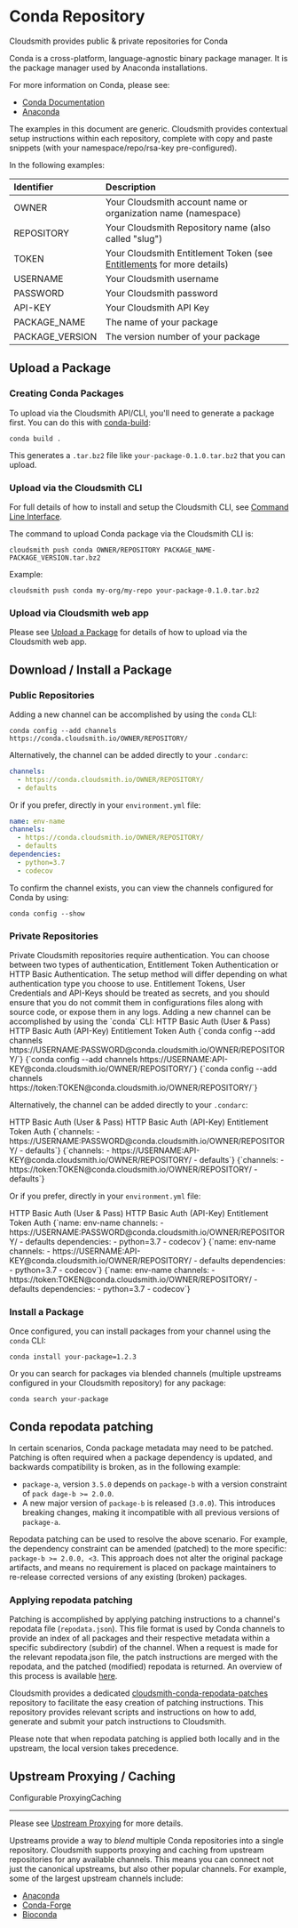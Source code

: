 

# Conda Repository

Cloudsmith provides public & private repositories for Conda

Conda is a cross-platform, language-agnostic binary package manager. It is the package manager used by Anaconda installations. 

For more information on Conda, please see:

- [Conda Documentation](https://docs.conda.io/)
- [Anaconda](https://www.anaconda.com/)

<Note variant="note" headline="Contextual Documentation">
  The examples in this document are generic. Cloudsmith provides contextual setup instructions within each repository, complete with copy and paste snippets (with your namespace/repo/rsa-key pre-configured).
</Note>

In the following examples:

| Identifier      | Description                                                                               |
| :-------------- | :---------------------------------------------------------------------------------------- |
| OWNER           | Your Cloudsmith account name or organization name (namespace)                             |
| REPOSITORY      | Your Cloudsmith Repository name (also called "slug")                                      |
| TOKEN           | Your Cloudsmith Entitlement Token (see [Entitlements](/software-distribution/entitlement-tokens) for more details) |
| USERNAME        | Your Cloudsmith username                                                                  |
| PASSWORD        | Your Cloudsmith password                                                                  |
| API-KEY         | Your Cloudsmith API Key                                                                   |
| PACKAGE_NAME    | The name of your package                                                                  |
| PACKAGE_VERSION | The version number of your package                                                        |

## Upload a Package

### Creating Conda Packages

To upload via the Cloudsmith API/CLI, you'll need to generate a package first. You can do this with [conda-build](https://docs.conda.io/projects/conda-build/en/latest/index.html):

```
conda build .
```

This generates a `.tar.bz2` file like `your-package-0.1.0.tar.bz2` that you can upload.

### Upload via the Cloudsmith CLI

For full details of how to install and setup the Cloudsmith CLI, see [Command Line Interface](/developer-tools/cli).

The command to upload Conda package via the Cloudsmith CLI is: 

```shell
cloudsmith push conda OWNER/REPOSITORY PACKAGE_NAME-PACKAGE_VERSION.tar.bz2
```

Example:

```shell
cloudsmith push conda my-org/my-repo your-package-0.1.0.tar.bz2
```

### Upload via Cloudsmith web app

Please see [Upload a Package](/artifact-management/package-upload) for details of how to upload via the Cloudsmith web app.

## Download / Install a Package

### Public Repositories

Adding a new channel can be accomplished by using the `conda` CLI:

```shell
conda config --add channels https://conda.cloudsmith.io/OWNER/REPOSITORY/
```

Alternatively, the channel can be added directly to your `.condarc`:

```yaml
channels:
  - https://conda.cloudsmith.io/OWNER/REPOSITORY/
  - defaults
```

Or if you prefer, directly in your `environment.yml` file:

```yaml
name: env-name
channels:
  - https://conda.cloudsmith.io/OWNER/REPOSITORY/
  - defaults
dependencies:
  - python=3.7
  - codecov
```

To confirm the channel exists, you can view the channels configured for Conda by using:

```shell
conda config --show
```

### Private Repositories

<Note variant="note" headline="Private Repositories">
Private Cloudsmith repositories require authentication.  You can choose between two types of authentication, Entitlement Token Authentication or HTTP Basic Authentication. 
The setup method will differ depending on what authentication type you choose to use.
</Note>

<Note variant="warning" headline="Warning">
Entitlement Tokens, User Credentials and API-Keys should be treated as secrets, and you should ensure that you do not commit them in configurations files along with source code, or expose them in any logs.
</Note>
Adding a new channel can be accomplished by using the `conda` CLI:

<Tabs defaultValue="auth1">
  <TabsList>
    <TabsTrigger value="auth1">HTTP Basic Auth (User & Pass)</TabsTrigger>
    <TabsTrigger value="auth2">HTTP Basic Auth (API-Key)</TabsTrigger>
    <TabsTrigger value="auth3">Entitlement Token Auth</TabsTrigger>
  </TabsList>
  <TabsContent value="auth1">
    <CodeBlock lang="shell" header={true}>
      {`conda config --add channels https://USERNAME:PASSWORD@conda.cloudsmith.io/OWNER/REPOSITORY/`}
    </CodeBlock>
  </TabsContent>
  <TabsContent value="auth2">
    <CodeBlock lang="shell" header={true}>
      {`conda config --add channels https://USERNAME:API-KEY@conda.cloudsmith.io/OWNER/REPOSITORY/`}
    </CodeBlock>
  </TabsContent>
  <TabsContent value="auth3">
    <CodeBlock lang="shell" header={true}>
      {`conda config --add channels https://token:TOKEN@conda.cloudsmith.io/OWNER/REPOSITORY/`}
    </CodeBlock>
  </TabsContent>
</Tabs>

Alternatively, the channel can be added directly to your `.condarc`:

<Tabs defaultValue="auth1">
  <TabsList>
    <TabsTrigger value="auth1">HTTP Basic Auth (User & Pass)</TabsTrigger>
    <TabsTrigger value="auth2">HTTP Basic Auth (API-Key)</TabsTrigger>
    <TabsTrigger value="auth3">Entitlement Token Auth</TabsTrigger>
  </TabsList>
  <TabsContent value="auth1">
    <CodeBlock lang="yaml" header={true}>
      {`channels:
  - https://USERNAME:PASSWORD@conda.cloudsmith.io/OWNER/REPOSITORY/
  - defaults`}
    </CodeBlock>
  </TabsContent>
  <TabsContent value="auth2">
    <CodeBlock lang="yaml" header={true}>
      {`channels:
  - https://USERNAME:API-KEY@conda.cloudsmith.io/OWNER/REPOSITORY/
  - defaults`}
    </CodeBlock>
  </TabsContent>
  <TabsContent value="auth3">
    <CodeBlock lang="yaml" header={true}>
      {`channels:
  - https://token:TOKEN@conda.cloudsmith.io/OWNER/REPOSITORY/
  - defaults`}
    </CodeBlock>
  </TabsContent>
</Tabs>

Or if you prefer, directly in your `environment.yml` file:

<Tabs defaultValue="auth1">
  <TabsList>
    <TabsTrigger value="auth1">HTTP Basic Auth (User & Pass)</TabsTrigger>
    <TabsTrigger value="auth2">HTTP Basic Auth (API-Key)</TabsTrigger>
    <TabsTrigger value="auth3">Entitlement Token Auth</TabsTrigger>
  </TabsList>
  <TabsContent value="auth1">
    <CodeBlock lang="yaml" header={true}>
      {`name: env-name
channels:
  - https://USERNAME:PASSWORD@conda.cloudsmith.io/OWNER/REPOSITORY/
  - defaults
dependencies:
  - python=3.7
  - codecov`}
    </CodeBlock>
  </TabsContent>
  <TabsContent value="auth2">
    <CodeBlock lang="yaml" header={true}>
      {`name: env-name
channels:
  - https://USERNAME:API-KEY@conda.cloudsmith.io/OWNER/REPOSITORY/
  - defaults
dependencies:
  - python=3.7
  - codecov`}
    </CodeBlock>
  </TabsContent>
  <TabsContent value="auth3">
    <CodeBlock lang="yaml" header={true}>
      {`name: env-name
channels:
  - https://token:TOKEN@conda.cloudsmith.io/OWNER/REPOSITORY/
  - defaults
dependencies:
  - python=3.7
  - codecov`}
    </CodeBlock>
  </TabsContent>
</Tabs>

### Install a Package

Once configured, you can install packages from your channel using the `conda` CLI:

```shell
conda install your-package=1.2.3
```

Or you can search for packages via blended channels (multiple upstreams configured in your Cloudsmith repository) for any package:

```shell
conda search your-package
```

## Conda repodata patching

In certain scenarios, Conda package metadata may need to be patched. Patching is often required when a package dependency is updated, and backwards compatibility is broken, as in the following example:

- `package-a`, version `3.5.0` depends on `package-b` with a version constraint of `pack dage-b >= 2.0.0`.
- A new major version of `package-b` is released (`3.0.0`). This introduces breaking changes, making it incompatible with all previous versions of `package-a`.

Repodata patching can be used to resolve the above scenario. For example, the dependency constraint can be amended (patched) to the more specific: `package-b >= 2.0.0, <3`. This approach does not alter the original package artifacts, and means no requirement is placed on package maintainers to re-release corrected versions of any existing (broken) packages.

### Applying repodata patching

Patching is accomplished by applying patching instructions to a channel's repodata file (`repodata.json`). This file format is used by Conda channels to provide an index of all packages and their respective metadata within a specific subdirectory (subdir) of the channel. When a request is made for the relevant repodata.json file, the patch instructions are merged with the repodata, and the patched (modified) repodata is returned. An overview of this process is available [here](https://bioconda.github.io/developer/repodata_patching.html).

Cloudsmith provides a dedicated [cloudsmith-conda-repodata-patches](https://github.com/cloudsmith-io/cloudsmith-conda-repodata-patches) repository to facilitate the easy creation of patching instructions. This repository provides relevant scripts and instructions on how to add, generate and submit your patch instructions to Cloudsmith.

Please note that when repodata patching is applied both locally and in the upstream, the local version takes precedence. 

## Upstream Proxying / Caching

<Tag variant="dark-green" theme="legacy">Configurable Proxying</Tag><Tag variant="orange" theme="legacy">Caching</Tag>

---

Please see [Upstream Proxying](/repositories/upstreams) for more details.

Upstreams provide a way to _blend_ multiple Conda repositories into a single repository. Cloudsmith supports proxying and caching from upstream repositories for any available channels. This means you can connect not just the canonical upstreams, but also other popular channels. For example, some of the largest upstream channels include:
- [Anaconda](https://repo.anaconda.com/pkgs/main)
- [Conda-Forge](https://conda.anaconda.org/conda-forge)
- [Bioconda](https://conda.anaconda.org/bioconda)
